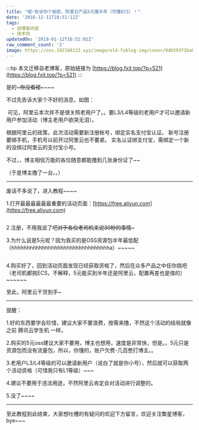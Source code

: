 ```yaml
---
title: "嘘~告诉你个秘密，阿里云产品5元撸半年（可撸ECS）！"
date: '2016-12-11T18:51:12Z'
tags:
  - 旧博客内容
  - 技术向
updatedOn: '2019-01-12T16:51:01Z'
raw_comment_count: '2'
image: https://oss.192168123.xyz/image/old-fxblog-img/cover/9db593f1ba0d6b7347012ffcab22fbe8.png
---
```


:::tip
本文迁移自老博客，原始链接为 [https://blog.fxit.top/?p=521](https://blog.fxit.top/?p=521)
:::

是的~~~你没看错~~~~~~

不过先告诉大家个不好的消息，如图：

<img src="https://oss.192168123.xyz/image/old-fxblog-img/dc5b554a08b273417d4fbff30040fb2f.png" alt="" />
可见，阿里云本次并不是很关照老用户了。。要L3/L4等级的老用户才可以邀请新用户参加活动（博主老用户欲哭无泪）。

根据阿里云的政策，此次活动需要新注册帐号，绑定实名支付宝认证。
新号注册要绑手机，手机号以前开过阿里云也不要紧。
实名认证绑支付宝，需绑定一个新的没绑过阿里云的支付宝小号。

不过，，博主相信万能的各位随意都能撸到几张身份证了~~

（于是博主撸了一台。。）

<hr />

废话不多说了，进入教程~~~~

1.打开最最最最最最重要的活动页面：[https://free.aliyun.com](https://free.aliyun.com)

<img src="https://oss.192168123.xyz/image/old-fxblog-img/31fe3ca5d322b2f09b15d2890fac3bc1.png" alt="" />

2.注册，不用我说了吧~~对于各位老司机来说30秒的事情~~~

3.为什么说是5元呢？因为我买的是OSS资源包半年最低配（hhhhhhhhhhhhhhhhhhhhhhhhhhhhhhhha）~~~~~

<img src="https://oss.192168123.xyz/image/old-fxblog-img/fb00079701fc724af06426521e023319.png" alt="" />

4.购买好了，回到活动页面发现已经获取资格了，然后在众多产品之中任你挑吧（老司机都挑ECS，不解释，5元能买到半年还是阿里云，配置再差也是值的）~~~~~~

至此，阿里云干货到手~

<hr />

提醒：

1.好的东西要学会珍惜，建议大家不要浪费，按需来撸，不然这个活动的结局就像之前 腾讯云学生机 一样。

2.购买的5元oss建议大家不要用，博主也想用，速度是非常快，但是。。5元只是资源包而没有流量包，所以，你懂的，账户欠费-几百憋打博主。。

3.老用户L3/L4等级的可以邀请新用户（说白了就是你小号），然后就可以获取两个活动资格（可惜我只有L1等级）~~~

4.建议不要用于违法用途，不然阿里云肯定会对活动进行调整的。

5.没了~~~~

<hr />

至此教程到此结束，大家想吐槽的有疑问的欢迎下方留言，欢迎关注繁星博客，bye~~~
